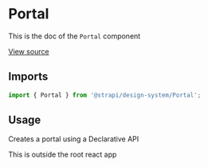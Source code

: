 <!--- Portal.stories.mdx --->


<Meta title="Design System/Technical Components/Portal" component={Portal} />

# Portal

This is the doc of the `Portal` component

[View source](https://github.com/strapi/design-system/tree/main/packages/strapi-design-system/src/Portal)

## Imports

```js
import { Portal } from '@strapi/design-system/Portal';
```

## Usage

Creates a portal using a Declarative API

<Canvas>
  <Story name="base">
    <Portal>
      <aside>This is outside the root react app</aside>
    </Portal>
  </Story>
</Canvas>

